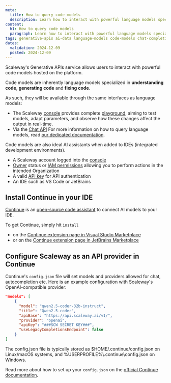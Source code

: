 ```yaml
---
meta:
  title: How to query code models
  description: Learn how to interact with powerful language models specialized in code using Scaleway's Generative APIs service.
content:
  h1: How to query code models
  paragraph: Learn how to interact with powerful language models specialized in code using Scaleway's Generative APIs service.
tags: generative-apis ai-data language-models code-models chat-completions-api
dates:
  validation: 2024-12-09
  posted: 2024-12-09
---
```


Scaleway's Generative APIs service allows users to interact with powerful code models hosted on the platform.

Code models are inherently language models specialized in **understanding code**, **generating code** and **fixing code**. 

As such, they will be available through the same interfaces as language models:
- The Scaleway [console](https://console.scaleway.com) provides complete [playground](/ai-data/generative-apis/how-to/query-language-models/#accessing-the-playground), aiming to test models, adapt parameters, and observe how these changes affect the output in real-time.
- Via the [Chat API](/ai-data/generative-apis/how-to/query-language-models/#querying-language-models-via-api)
For more information on how to query language models, read [our dedicated documentation](/ai-data/generative-apis/how-to/query-language-models/).

Code models are also ideal AI assistants when added to IDEs (integrated development environments). 

<Macro id="requirements" />

- A Scaleway account logged into the [console](https://console.scaleway.com)
- [Owner](/identity-and-access-management/iam/concepts/#owner) status or [IAM permissions](/identity-and-access-management/iam/concepts/#permission) allowing you to perform actions in the intended Organization
- A valid [API key](/identity-and-access-management/iam/how-to/create-api-keys/) for API authentication
- An IDE such as VS Code or JetBrains

## Install Continue in your IDE

[Continue](https://www.continue.dev/) is an [open-source code assistant](https://github.com/continuedev/continue) to connect AI models to your IDE.

To get Continue, simply hit `install` 
- on the [Continue extension page in Visual Studio Marketplace](https://marketplace.visualstudio.com/items?itemName=Continue.continue)
- or on the [Continue extension page in JetBrains Marketplace](https://plugins.jetbrains.com/plugin/22707-continue)

## Configure Scaleway as an API provider in Continue

Continue's `config.json` file will set models and providers allowed for chat, autocompletion etc.
Here is an example configuration with Scaleway's OpenAI-compatible provider:

```json
"models": [
    {
      "model": "qwen2.5-coder-32b-instruct",
      "title": "Qwen2.5-coder",
      "apiBase": "https://api.scaleway.ai/v1/",
      "provider": "openai",
      "apiKey": "###SCW SECRET KEY###",
      "useLegacyCompletionsEndpoint": false
    }
]
```

<Message type="tip">
 The config.json file is typically stored as $HOME/.continue/config.json on Linux/macOS systems, and %USERPROFILE%\.continue\config.json on Windows.
</Message>

Read more about how to set up your `config.json` on the [official Continue documentation](https://docs.continue.dev/reference).

